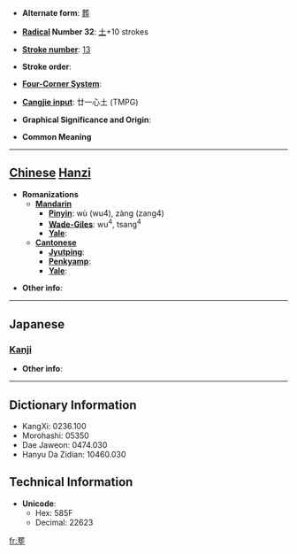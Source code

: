 * '''Alternate form''': [[葬]]

* '''[[Wiktionary:Chinese radical index| Radical]] Number 32''': [[Wiktionary:Chinese radical index 土|土]]+10 strokes

* '''[[Wiktionary:Chinese total strokes index|Stroke number]]''': [[Wiktionary:Chinese total strokes index 13|13]]

* '''Stroke order''': 

* '''[[Wiktionary:Chinese four corner index|Four-Corner System]]''': 

* '''[[Wiktionary:Chinese Cangjie index|Cangjie input]]''': 廿一心土 (TMPG)

* '''Graphical Significance and Origin''': 

* '''Common Meaning'''

----

== [[Chinese]] [[Hanzi]] ==

* '''Romanizations'''
** '''[[Mandarin]]'''
*** '''[[Pinyin]]''': wù (wu4), zàng (zang4)
*** '''[[Wade-Giles]]''': wu<sup>4</sup>, tsang<sup>4</sup>
*** '''[[Yale]]''': 
** '''[[Cantonese]]'''
*** '''[[Jyutping]]''':
*** '''[[Penkyamp]]''': 
*** '''[[Yale]]''': 

* '''Other info''': 

----

==Japanese==
===[[Kanji]]===
{{kanji|on readings=[[そう]] (sō)
|kun readings=[[ほうむうる]] (houmuuru)
}}

* '''Other info''':  

----

== Dictionary Information ==

* KangXi: 0236.100
* Morohashi: 05350
* Dae Jaweon: 0474.030
* Hanyu Da Zidian: 10460.030

== Technical Information ==

* '''Unicode''':
** Hex: 585F
** Decimal: 22623

[[fr:塟]]